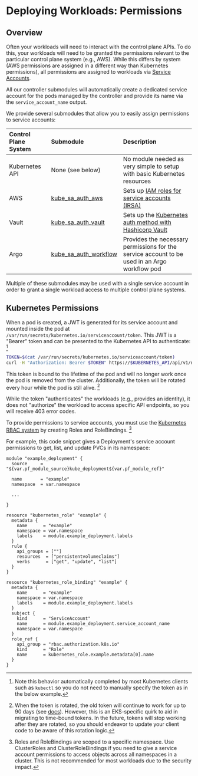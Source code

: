 # Deploying Workloads: Permissions

## Overview

Often your workloads will need to interact with the control plane APIs.
To do this, your workloads will need to be granted the permissions relevant to the particular
control plane system (e.g., AWS). While this differs by system (AWS permissions are assigned in a different
way than Kubernetes permissions),
all permissions are assigned to workloads via [Service Accounts](https://kubernetes.io/docs/concepts/security/service-accounts/).

All our controller submodules will automatically create a dedicated service account for the pods managed
by the controller and provide its name via the `service_account_name` output.

We provide several submodules that allow you to easily assign permissions to service accounts:

| Control Plane System | Submodule | Description |
|:---- | :---- | :--- |
| Kubernetes API | None (see below) | No module needed as very simple to setup with basic Kubernetes resources  |
| AWS | [kube_sa_auth_aws](/docs/main/reference/infrastructure-modules/submodule/kubernetes/kube_sa_auth_aws) | Sets up [IAM roles for service accounts (IRSA)](https://docs.aws.amazon.com/eks/latest/userguide/iam-roles-for-service-accounts.html) |
| Vault | [kube_sa_auth_vault](/docs/main/reference/infrastructure-modules/submodule/kubernetes/kube_sa_auth_vault) | Sets up the [Kubernetes auth method with Hashicorp Vault](https://developer.hashicorp.com/vault/docs/auth/kubernetes)  |
| Argo | [kube_sa_auth_workflow](/docs/main/reference/infrastructure-modules/submodule/kubernetes/kube_sa_auth_workflow) | Provides the necessary permissions for the service account to be used in an Argo workflow pod |

Multiple of these submodules may be used with a single service account in order to grant a single workload access
to multiple control plane systems.


## Kubernetes Permissions

When a pod is created, a JWT is generated for its service account and mounted inside the pod
at `/var/run/secrets/kubernetes.io/serviceaccount/token`. This JWT is a "Bearer" token and can be presented to the Kubernetes
API to authenticate: [^1]

```bash
TOKEN=$(cat /var/run/secrets/kubernetes.io/serviceaccount/token)
curl -H "Authorization: Bearer $TOKEN" https://$KUBERNETES_API/api/v1/namespaces/default/pods/ --insecure
```

[^1]: Note this behavior automatically completed by most Kubernetes clients such as `kubectl` so you do not
need to manually specify the token as in the below example.

This token is bound to the lifetime of the pod and will no longer work once the pod is removed from
the cluster. Additionally, the token will be rotated every hour while the pod is still alive. [^2]

[^2]: When the token is rotated, the old token will continue to work for up to 90 days (see [docs](https://docs.aws.amazon.com/eks/latest/userguide/service-accounts.html)).
However, this is an EKS-specific quirk to aid in migrating to time-bound tokens. In the future, tokens will
stop working after they are rotated, so you should endeavor to update your client code to be aware of this rotation
logic.

While the token "authenticates" the workloads (e.g., provides an identity), it does not "authorize" the
workload to access specific API endpoints, so you will receive 403 error codes.

To provide permissions to service accounts, you must use the [Kubernetes RBAC system](https://kubernetes.io/docs/reference/access-authn-authz/rbac/)
by creating Roles and RoleBindings. [^3]

For example, this code snippet gives a Deployment's service account permissions to get, list, and update PVCs in its namespace:

[^3]: Roles and RoleBindings are scoped to a specific namespace. Use ClusterRoles and ClusterRoleBindings if you
need to give a service account permissions to access objects across all namespaces in a cluster. This is not
recommended for most workloads due to the security impact.

```hcl
module "example_deployment" {
  source     = "${var.pf_module_source}kube_deployment${var.pf_module_ref}"

  name       = "example"
  namespace  = var.namespace

  ...

}

resource "kubernetes_role" "example" {
  metadata {
    name      = "example"
    namespace = var.namespace
    labels    = module.example_deployment.labels
  }
  rule {
    api_groups = [""]
    resources  = ["persistentvolumeclaims"]
    verbs      = ["get", "update", "list"]
  }
}

resource "kubernetes_role_binding" "example" {
  metadata {
    name      = "example"
    namespace = var.namespace
    labels    = module.example_deployment.labels
  }
  subject {
    kind      = "ServiceAccount"
    name      = module.example_deployment.service_account_name
    namespace = var.namespace
  }
  role_ref {
    api_group = "rbac.authorization.k8s.io"
    kind      = "Role"
    name      = kubernetes_role.example.metadata[0].name
  }
}
```
